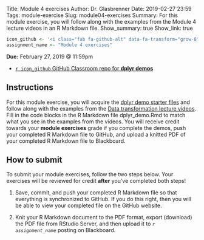 Title: Module 4 exercises
Author: Dr. Glasbrenner
Date: 2019-02-27 23:59
Tags: module-exercise
Slug: module04-exercises
Summary: For this module exercise, you will follow along with the examples from the Module 4 lecture videos in an R Markdown file.
Show_summary: true
Show_link: true

```r
icon_github <- '<i class="fab fa-github-alt" data-fa-transform="grow-8"></i>&nbsp;'
assignment_name <- "Module 4 exercises"
```

[**Due:** February 27, 2019 @ 11:59pm]{.h3}

::: {.no-bullets}
*   [`r icon_github` GitHub Classroom repo for **dplyr demos**][github-classroom]
:::

## Instructions

For this module exercise, you will acquire the [[dplyr]{.monospace} demo starter files][github-classroom] and follow along with the examples from the [Data transformation lecture videos][module-lectures].
Fill in the code blocks in the R Markdown file [dplyr\_demo.Rmd]{.monospace} to match what you see in the examples from the videos.
You will receive credit towards your **module exercises** grade if you complete the demos, push your completed R Markdown file to GitHub, and upload a knitted PDF of your completed R Markdown file to Blackboard.

## How to submit

To submit your module exercises, follow the two steps below.
Your exercises will be reviewed for credit **after** you've completed both steps!

1.  Save, commit, and push your completed R Markdown file so that everything is synchronized to GitHub.
    If you do this right, then you will be able to view your completed file on the GitHub website.

2.  Knit your R Markdown document to the PDF format, export (download) the PDF file from RStudio Server, and then upload it to *`r assignment_name`* posting on Blackboard.

[module-lectures]:  /materials/week05-materials/
[github-classroom]: https://classroom.github.com/a/ArmmilDI
